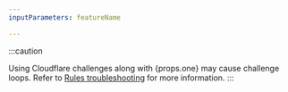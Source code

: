 ```yaml
---
inputParameters: featureName

---
```



:::caution

Using Cloudflare challenges along with {props.one} may cause challenge loops. Refer to [Rules troubleshooting](/rules/reference/troubleshooting/) for more information. 
:::

